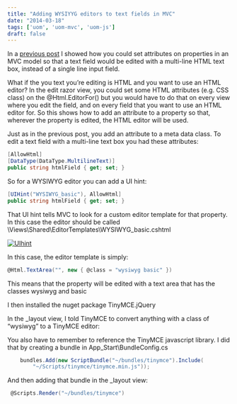 ```yaml
---
title: "Adding WYSIYYG editors to text fields in MVC"
date: "2014-03-18"
tags: ['uom', 'uom-mvc', 'uom-js'] 
draft: false
---
```


In a [previous post](https://mike.barram.dev/blog/2014/multiline-text-editor-in-mvc) I showed how you could set attributes on properties in an MVC model so that a text field would be edited with a multi-line HTML text box, instead of a single line input field.

What if the you text you’re editing is HTML and you want to use an HTML editor? In the edit razor view, you could set some HTML attributes (e.g. CSS class) on the @Html.EditorFor() but you would have to do that on every view where you edit the field, and on every field that you want to use an HTML editor for. So this shows how to add an attribute to a property so that, wherever the property is edited, the HTML editor will be used.

Just as in the previous post, you add an attribute to a meta data class. To edit a text field with a multi-line text box you had these attributes:

```C#
[AllowHtml]
[DataType(DataType.MultilineText)]
public string htmlField { get; set; }
```

So for a WYSIWYG editor you can add a UI hint:

```C#
[UIHint("WYSIWYG_basic"), AllowHtml]
public string htmlField { get; set; }
```

That UI hint tells MVC to look for a custom editor template for that property. In this case the editor should be called \\Views\\Shared\\EditorTemplates\\WYSIWYG\_basic.cshtml

[![UIhint](/static/images/blog/2014/UIhint.png)](/static/images/blog/2014/UIhint.png)

In this case, the editor template is simply:

```C#
@Html.TextArea("", new { @class = "wysiwyg basic" })
```

This means that the property will be edited with a text area that has the classes wysiwyg and basic

I then installed the nuget package TinyMCE.jQuery

In the \_layout view, I told TinyMCE to convert anything with a class of “wysiwyg” to a TinyMCE editor:

You also have to remember to reference the TinyMCE javascript library. I did that by creating a bundle in App\_Start\\BundleConfig.cs

```C#
    bundles.Add(new ScriptBundle("~/bundles/tinymce").Include(
        "~/Scripts/tinymce/tinymce.min.js"));
```

And then adding that bundle in the \_layout view:

```C#
 @Scripts.Render("~/bundles/tinymce")
```
